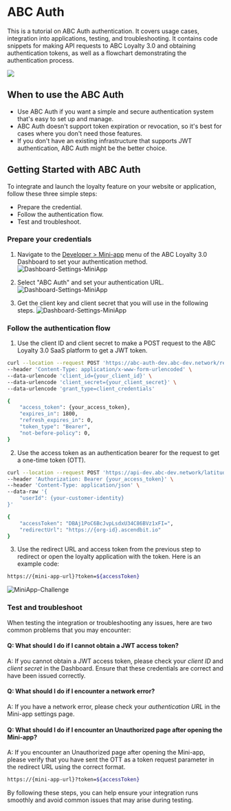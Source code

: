 
# ABC Auth
This is a tutorial on ABC Auth authentication. It covers usage cases, integration into applications, testing, and troubleshooting. It contains code snippets for making API requests to ABC Loyalty 3.0 and obtaining authentication tokens, as well as a flowchart demonstrating the authentication process.

[![](https://mermaid.ink/img/pako:eNp9Uk1rAjEQ_StDDj3pQj8POQjWQmmpWJQeCnsJm1GHupNtdmKx4n_vrF3Kam0PgZD33rx5k9maIng01tT4npALvCO3iK7MGaByUaigyrHAa0gRRitClpPQDOMa4zE0vB3B8Pnh1POYmPquqhqsOR2D_mDQqWnhPINJhQyyxANZh6SS1svCRQb3KDBh7AuVCBLekBt-yzguf5nBFCVFPiH5w-Iqg8dUC9TIHlKNkTyEOWwadqFAKDFqEXBJe2bN7QT_6eA6g6EyQ6RP9HAG8budbl54mT79HlN3kBZushaBRhCakf3I1-TasurQLQofJMu91WF60zMaonTkdTm2-18yyioxN1avK1osJTc575SoMcNsw4WxEhP2TKq8Bm43ydi5W9X6ip4kxPH3uu23bvcFgdzXJQ?type=png)](https://mermaid.live/edit#pako:eNp9Uk1rAjEQ_StDDj3pQj8POQjWQmmpWJQeCnsJm1GHupNtdmKx4n_vrF3Kam0PgZD33rx5k9maIng01tT4npALvCO3iK7MGaByUaigyrHAa0gRRitClpPQDOMa4zE0vB3B8Pnh1POYmPquqhqsOR2D_mDQqWnhPINJhQyyxANZh6SS1svCRQb3KDBh7AuVCBLekBt-yzguf5nBFCVFPiH5w-Iqg8dUC9TIHlKNkTyEOWwadqFAKDFqEXBJe2bN7QT_6eA6g6EyQ6RP9HAG8budbl54mT79HlN3kBZushaBRhCakf3I1-TasurQLQofJMu91WF60zMaonTkdTm2-18yyioxN1avK1osJTc575SoMcNsw4WxEhP2TKq8Bm43ydi5W9X6ip4kxPH3uu23bvcFgdzXJQ)


## When to use the ABC Auth
* Use ABC Auth if you want a simple and secure authentication system that's easy to set up and manage.
* ABC Auth doesn't support token expiration or revocation, so it's best for cases where you don't need those features.
* If you don't have an existing infrastructure that supports JWT authentication, ABC Auth might be the better choice.


## Getting Started with ABC Auth
To integrate and launch the loyalty feature on your website or application, follow these three simple steps:
* Prepare the credential.
* Follow the authentication flow.
* Test and troubleshoot.


### Prepare your credentials
1. Navigate to the [Developer > Mini-app](https://dashboard.ascendbit.com/developers/mini-app) menu of the ABC Loyalty 3.0 Dashboard to set your authentication method. 
![Dashboard-Settings-MiniApp](/dashboard-miniapp.png)

2. Select "ABC Auth" and set your authentication URL.
![Dashboard-Settings-MiniApp](/dashboard-miniapp-auth-abc.png)

3. Get the client key and client secret that you will use in the following steps.
![Dashboard-Settings-MiniApp](/dashboard-miniapp-auth-abc-credentials.png)

### Follow the authentication flow
1. Use the client ID and client secret to make a POST request to the ABC Loyalty 3.0 SaaS platform to get a JWT token. 

```sh filename="Request: Get token" {3,4} copy
curl --location --request POST 'https://abc-auth-dev.abc-dev.network/realms/partner/protocol/openid-connect/token' \
--header 'Content-Type: application/x-www-form-urlencoded' \
--data-urlencode 'client_id={your_client_id}' \
--data-urlencode 'client_secret={your_client_secret}' \
--data-urlencode 'grant_type=client_credentials'
```

```sh filename="Response: Get token" {2} copy
{
    "access_token": {your_access_token},
    "expires_in": 1800,
    "refresh_expires_in": 0,
    "token_type": "Bearer",
    "not-before-policy": 0,
}
```

2. Use the access token as an authentication bearer for the request to get a one-time token (OTT). 

```sh filename="Request: Get the Mini-app URL" {2,5} copy
curl --location --request POST 'https://api-dev.abc-dev.network/latitude-configs/v1/api/auth/ott' \
--header 'Authorization: Bearer {your_access_token}' \
--header 'Content-Type: application/json' \
--data-raw '{
    "userId": {your-customer-identity}
}'
```

```sh filename="Response: Get the Mini-app URL" copy
{
    "accessToken": "DBAj1PoC6BcJvpLsdxU34C86BVz1xFI=",
    "redirectUrl": "https://{org-id}.ascendbit.io"
}

```

3. Use the redirect URL and access token from the previous step to redirect or open the loyalty application with the token. Here is an example code:

```sh /accessToken/ filename="Redirect the user" copy
https://{mini-app-url}?token=${accessToken}
```

![MiniApp-Challenge](/miniapp-challenge.png)


### Test and troubleshoot 
When testing the integration or troubleshooting any issues, here are two common problems that you may encounter:


#### Q: What should I do if I cannot obtain a JWT access token?
A: If you cannot obtain a JWT access token, please check your *client ID* and *client secret* in the Dashboard. Ensure that these credentials are correct and have been issued correctly.

#### Q: What should I do if I encounter a network error?
A: If you have a network error, please check your *authentication URL* in the Mini-app settings page.

#### Q: What should I do if I encounter an Unauthorized page after opening the Mini-app?
A: If you encounter an Unauthorized page after opening the Mini-app, please verify that you have sent the OTT as a token request parameter in the redirect URL using the correct format.

```sh /accessToken/ filename="Mini-app URL" {3} copy
https://{mini-app-url}?token=${accessToken}
```

By following these steps, you can help ensure your integration runs smoothly and avoid common issues that may arise during testing. 